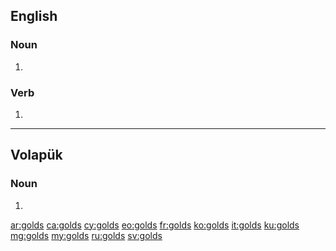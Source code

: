 ==English==

===Noun===
{{head|en|plural}}

# {{plural of|gold|lang=en}}

===Verb===
{{head|en}}

# {{en-third-person singular of|gold}}

----

==Volapük==

===Noun===
{{head|vo|noun form}} 

# {{nominative plural of|gold|lang=vo}}

[[ar:golds]]
[[ca:golds]]
[[cy:golds]]
[[eo:golds]]
[[fr:golds]]
[[ko:golds]]
[[it:golds]]
[[ku:golds]]
[[mg:golds]]
[[my:golds]]
[[ru:golds]]
[[sv:golds]]